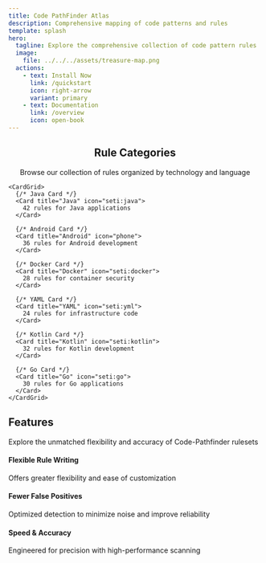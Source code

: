 ```yaml
---
title: Code PathFinder Atlas
description: Comprehensive mapping of code patterns and rules
template: splash
hero:
  tagline: Explore the comprehensive collection of code pattern rules
  image:
    file: ../../../assets/treasure-map.png
  actions:
    - text: Install Now
      link: /quickstart
      icon: right-arrow
      variant: primary
    - text: Documentation
      link: /overview
      icon: open-book
---
```



<PostHogLayout/>
<div class="content-wrapper">
  <div class="rule-categories">
    <center>
    <h2>Rule Categories</h2>
    <p>Browse our collection of rules organized by technology and language</p>
    </center>
    
    <CardGrid>
      {/* Java Card */}
      <Card title="Java" icon="seti:java">
        42 rules for Java applications
      </Card>

      {/* Android Card */}
      <Card title="Android" icon="phone">
        36 rules for Android development
      </Card>

      {/* Docker Card */}
      <Card title="Docker" icon="seti:docker">
        28 rules for container security
      </Card>

      {/* YAML Card */}
      <Card title="YAML" icon="seti:yml">
        24 rules for infrastructure code
      </Card>

      {/* Kotlin Card */}
      <Card title="Kotlin" icon="seti:kotlin">
        32 rules for Kotlin development
      </Card>

      {/* Go Card */}
      <Card title="Go" icon="seti:go">
        30 rules for Go applications
      </Card>
    </CardGrid>
  </div>

  <div class="features-section">
    <h2>Features</h2>
    <p>Explore the unmatched flexibility and accuracy of Code-Pathfinder rulesets</p>
    <div class="features-grid">
      <div class="feature-card">
        <Icon name="pencil" size="2rem" />
        <h4>Flexible Rule Writing</h4>
        <p>Offers greater flexibility and ease of customization</p>
      </div>
      <div class="feature-card second-card">
        <Icon name="seti:prolog" size="2rem" />
        <h4>Fewer False Positives</h4>
        <p>Optimized detection to minimize noise and improve reliability</p>
      </div>
      <div class="feature-card second-card">
        <Icon name="rocket" size="2rem" />
        <h4>Speed & Accuracy</h4>
        <p>Engineered for precision with high-performance scanning</p>
      </div>
    </div>
    </div>
</div>
